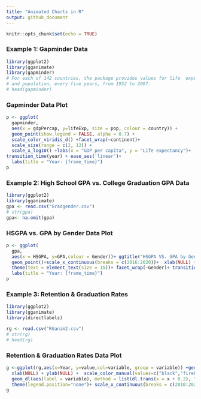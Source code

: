 ---
title: "Animated Charts in R"
output: github_document
---

```{r setup, include=FALSE}
knitr::opts_chunk$set(echo = TRUE)
```


### Example 1: Gapminder Data

```{r warning=FALSE,message=FALSE} 
library(ggplot2)
library(gganimate)
library(gapminder)
# For each of 142 countries, the package provides values for life  expectancy, GDP per capita,
# and population, every five years, from 1952 to 2007.
# head(gapminder)   
```

### Gapminder Data Plot

```{r}
p <- ggplot(
  gapminder, 
  aes(x = gdpPercap, y=lifeExp, size = pop, colour = country)) +
  geom_point(show.legend = FALSE, alpha = 0.7) +
  scale_color_viridis_d() +facet_wrap(~continent)+
  scale_size(range = c(2, 12)) +
  scale_x_log10() +labs(x = "GDP per capita", y = "Life expectancy")+
transition_time(year) + ease_aes('linear')+
  labs(title = "Year: {frame_time}")
p

```

### Example 2: High School GPA vs. College Graduation GPA Data
```{r}
library(ggplot2)
library(gganimate)
gpa <- read.csv("Gradgender.csv")
# str(gpa)
gpa<- na.omit(gpa)

```


### HSGPA vs. GPA by Gender Data Plot
```{r}
p <- ggplot(
  gpa, 
  aes(x = HSGPA, y=GPA,colour = Gender))+ ggtitle("HSGPA VS. GPA by Gender")+
  geom_point()+scale_x_continuous(breaks = c(2016:2020))+  xlab(NULL) + ylab(NULL)+theme(legend.position="none")+
  theme(text = element_text(size = 15))+ facet_wrap(~Gender)+ transition_time(Year) + ease_aes('linear')+
  labs(title = "Year: {frame_time}")
p
```

### Example 3: Retention & Graduation Rates

```{r}
library(ggplot2)
library(gganimate)
library(directlabels)

rg <- read.csv("RGanim2.csv")
# str(rg)
# head(rg)

```

### Retention & Graduation Rates Data Plot

```{r}
g <-ggplot(rg,aes(x=Year, y=value,col=variable, group = variable)) +geom_line(size=1)+ geom_point()+
  xlab(NULL) + ylab(NULL) +  scale_color_manual(values=c("black","firebrick")) +ggtitle("Retention & Graduation Rate")+
  geom_dl(aes(label = variable), method = list(dl.trans(x = x + 0.2), "last.points", cex = 1.0)) +
  theme(legend.position="none")+ scale_x_continuous(breaks = c(2010:2020))+ theme(text = element_text(size = 15))+  transition_reveal(Year) + ease_aes('cubic-in-out')
g
```

